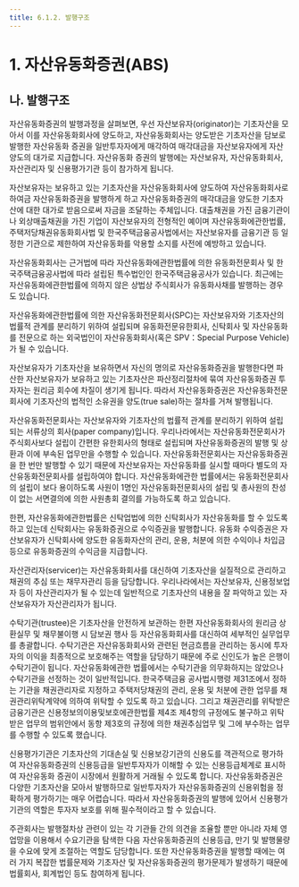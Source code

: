 ```yaml
---
title: 6.1.2. 발행구조
---
```

# 1. 자산유동화증권(ABS)

## 나. 발행구조

자산유동화증권의 발행과정을 살펴보면, 우선 자산보유자(originator)는 기초자산을 모아서 이를 자산유동화회사에 양도하고, 자산유동화회사는 양도받은 기초자산을 담보로 발행한 자산유동화 증권을 일반투자자에게 매각하여 매각대금을 자산보유자에게 자산양도의 대가로 지급합니다. 자산유동화 증권의 발행에는 자산보유자, 자산유동화회사, 자산관리자 및 신용평가기관 등이 참가하게 됩니다.

<GCallout severity="warn" title="자산유동화증권의 발행구조">
<GCenterImg src="/bm/610_1_pic.jpg" width="500" />
</GCallout>

자산보유자는 보유하고 있는 기초자산을 자산유동화회사에 양도하여 자산유동화회사로 하여금 자산유동화증권을 발행하게 하고 자산유동화증권의 매각대금을 양도한 기초자산에 대한 대가로 받음으로써 자금을 조달하는 주체입니다. 대출채권을 가진 금융기관이나 외상매출채권을 가진 기업이 자산보유자의 전형적인 예이며 자산유동화에관한법률, 주택저당채권유동화회사법 및 한국주택금융공사법에서는 자산보유자를 금융기관 등 일정한 기관으로 제한하여 자산유동화를 악용할 소지를 사전에 예방하고 있습니다.

자산유동화회사는 근거법에 따라 자산유동화에관한법률에 의한 유동화전문회사 및 한국주택금융공사법에 따라 설립된 특수법인인 한국주택금융공사가 있습니다. 최근에는 자산유동화에관한법률에 의하지 않은 상법상 주식회사가 유동화사채를 발행하는 경우도 있습니다.

자산유동화에관한법률에 의한 자산유동화전문회사(SPC)는 자산보유자와 기초자산의 법률적 관계를 분리하기 위하여 설립되며 유동화전문유한회사, 신탁회사 및 자산유동화를 전문으로 하는 외국법인이 자산유동화회사(혹은 SPV：Special Purpose Vehicle)가 될 수 있습니다. 

자산보유자가 기초자산을 보유하면서 자신의 명의로 자산유동화증권을 발행한다면 파산한 자산보유자가 보유하고 있는 기초자산은 파산정리절차에 묶여 자산유동화증권 투자자는 원리금 회수에 차질이 생기게 됩니다. 따라서 자산유동화증권은 자산유동화전문회사에 기초자산의 법적인 소유권을 양도(true sale)하는 절차를 거쳐 발행됩니다. 

자산유동화전문회사는 자산보유자와 기초자산의 법률적 관계를 분리하기 위하여 설립되는 서류상의 회사(paper company)입니다. 우리나라에서는 자산유동화전문회사가 주식회사보다 설립이 간편한 유한회사의 형태로 설립되며 자산유동화증권의 발행 및 상환과 이에 부속된 업무만을 수행할 수 있습니다. 자산유동화전문회사는 자산유동화증권<GTooltipIcon desc="유동화전문회사는 유동화증권으로 출자증권 또는 사채를 발행할 수 있음" severity="info"/>을 한 번만 발행할 수 있기 때문에 자산보유자는 자산유동화를 실시할 때마다 별도의 자산유동화전문회사를 설립하여야 합니다. 자산유동화에관한 법률에서는 유동화전문회사의 설립이 보다 용이하도록 사원이 1명인 자산유동화전문회사의 설립 및 총사원의 찬성이 없는 서면결의에 의한 사원총회 결의를 가능하도록 하고 있습니다.

한편, 자산유동화에관한법률은 신탁업법에 의한 신탁회사가 자산유동화를 할 수 있도록 하고 있는데 신탁회사는 유동화증권으로 수익증권을 발행합니다. 유동화 수익증권은 자산보유자가 신탁회사에 양도한 유동화자산의 관리, 운용, 처분에 의한 수익이나 차입금 등으로 유동화증권의 수익금을 지급합니다. 

자산관리자(servicer)는 자산유동화회사를 대신하여 기초자산을 실질적으로 관리하고 채권의 추심 또는 채무자관리 등을 담당합니다. 우리나라에서는 자산보유자, 신용정보업자 등이 자산관리자가 될 수 있는데 일반적으로 기초자산의 내용을 잘 파악하고 있는 자산보유자가 자산관리자가 됩니다. 

수탁기관(trustee)은 기초자산을 안전하게 보관하는 한편 자산유동화회사의 원리금 상환실무 및 채무불이행 시 담보권 행사 등 자산유동화회사를 대신하여 세부적인 실무업무를 총괄합니다. 수탁기관은 자산유동화회사와 관련된 현금흐름을 관리하는 동시에 투자자의 이익을 최종적으로 보호해주는 역할을 담당하기 때문에 주로 신인도가 높은 은행이 수탁기관이 됩니다. 자산유동화에관한 법률에서는 수탁기관을 의무화하지는 않았으나 수탁기관을 선정하는 것이 일반적입니다. 한국주택금융 공사법시행령 제31조에서 정하는 기관<GTooltipIcon desc="금융기관, 금융기관부실자산등의효율적처리및한국자산관리공사의설립에관한법률에 의한 한국자산관리공사 및 신용정보의이용 및 보호에관한 법률에 의하여 허가를 받은 신용정보업자(이하 “신용정보업자”라 함)" severity="info"/>을 채권관리자로 지정하고 주택저당채권의 관리, 운용 및 처분에 관한 업무를 채권관리위탁계약에 의하여 위탁할 수 있도록 하고 있습니다. 그리고 채권관리를 위탁받은 금융기관은 신용정보의이용및보호에관한법률 제4조 제4항의 규정에도 불구하고 위탁받은 업무의 범위안에서 동항 제3호의 규정에 의한 채권추심업무 및 그에 부수하는 업무를 수행할 수 있도록 했습니다.

신용평가기관은 기초자산의 기대손실 및 신용보강기관의 신용도를 객관적으로 평가하여 자산유동화증권의 신용등급을 일반투자자가 이해할 수 있는 신용등급체계로 표시하여 자산유동화 증권이 시장에서 원활하게 거래될 수 있도록 합니다. 자산유동화증권은 다양한 기초자산을 모아서 발행하므로 일반투자자가 자산유동화증권의 신용위험을 정확하게 평가하기는 매우 어렵습니다. 따라서 자산유동화증권의 발행에 있어서 신용평가기관의 역할은 투자자 보호를 위해 필수적이라고 할 수 있습니다. 

주관회사는 발행절차상 관련이 있는 각 기관들 간의 의견을 조율할 뿐만 아니라 자체 영업망을 이용해서 수요기관을 탐색한 다음 자산유동화증권의 신용등급, 만기 및 발행물량을 수요에 맞게 조절하는 역할도 담당합니다. 또한 자산유동화증권을 발행할 때에는 여러 가지 복잡한 법률문제와 기초자산 및 자산유동화증권의 평가문제가 발생하기 때문에 법률회사, 회계법인 등도 참여하게 됩니다.

